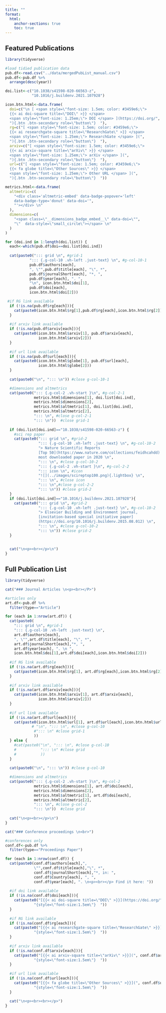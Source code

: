 ```yaml
---
title: ""
format: 
  html:
    anchor-sections: true
    toc: true 
---
```


## Featured Publications


```r

library(tidyverse)

#load tidied publication data
pub.df<-read.csv("../data/mergedPubList_manual.csv") 
pub.df<-pub.df %>%
  arrange(desc(year))

doi.list<-c("10.1038/s41598-020-66563-z",
            "10.1016/j.buildenv.2021.107928")

icon.btn.html<-data.frame(
  doi=c("\n [ <span style=\"font-size: 1.5em; color: #3459e6;\">
  {{< ai doi-square title=\"DOI\" >}} </span> 
  <span style=\"font-size: 1.25em;\"> DOI </span> ](https://doi.org/", 
  "){.btn .btn-secondary role=\"button\"}  "),
  rg=c("[ <span style=\"font-size: 1.5em; color: #3459e6;\">
  {{< ai researchgate-square title=\"ResearchGate\" >}} </span> 
  <span style=\"font-size: 1.25em;\"> ResearchGate </span> ](",
  "){.btn .btn-secondary role=\"button\"}  "),
  arxiv=c("[ <span style=\"font-size: 1.5em; color: #3459e6;\">
  {{< ai arxiv-square title=\"arXiv\" >}} </span> 
  <span style=\"font-size: 1.25em;\"> arXiv </span> ](",
  "){.btn .btn-secondary role=\"button\"}  "),
  url=c("[ <span style=\"font-size: 1.5em; color: #3459e6;\">
  {{< fa globe title=\"Other Sources\" >}} </span> 
  <span style=\"font-size: 1.25em;\"> Other URL </span> ](",
  "){.btn .btn-secondary role=\"button\"}  "))

metrics.html<-data.frame(
  altmetric=c(
    "<div class='altmetric-embed' data-badge-popover='left' 
    data-badge-type='donut' data-doi='",
    "'></div> \n"
  ),
  dimensions=c(
    "<span class=\"__dimensions_badge_embed__\" data-doi=\"",
    "\"  data-style=\"small_circle\"></span> \n"
  )
)

for (doi.ind in 1:length(doi.list)) {
  each<-which(pub.df$doi==doi.list[doi.ind])
  
  cat(paste0("::: grid \n", #grid-1
           "::: {.g-col-10 .vh-left .just-text} \n", #g-col-10-1
           pub.df$authors[each],
           ", \"",pub.df$title[each], "\", *",
           pub.df$journalShort[each], "*, ",
           pub.df$year[each], ". ",
           "\n", icon.btn.html$doi[1],
           pub.df$doi[each], 
           icon.btn.html$doi[2]))

 #if RG link available
  if (!is.na(pub.df$rg[each])){
    cat(paste0(icon.btn.html$rg[1],pub.df$rg[each],icon.btn.html$rg[2]))
  }
  
  #if arxiv link available
  if (!is.na(pub.df$arxiv[each])){
    cat(paste0(icon.btn.html$arxiv[1], pub.df$arxiv[each], 
               icon.btn.html$arxiv[2]))
  }
  
  #if url link available
  if (!is.na(pub.df$url[each])){
    cat(paste0(icon.btn.html$globe[1], pub.df$url[each],
               icon.btn.html$globe[2]))
  }
  
  cat(paste0("\n", "::: \n")) #close g-col-10-1

  #dimensions and altmetrics
  cat(paste0("::: {.g-col-2 .vh-start }\n", #g-col-2-1
             metrics.html$dimensions[1], doi.list[doi.ind], 
             metrics.html$dimensions[2],
             metrics.html$altmetric[1], doi.list[doi.ind], 
             metrics.html$altmetric[2], 
             "::: \n", #close g-col-2-1
             "::: \n"))  #close grid-1
  
  if (doi.list[doi.ind]=="10.1038/s41598-020-66563-z") {
    #sci rep paper
    cat(paste0("::: grid \n", #grid-2
               "::: {.g-col-10 .vh-left .just-text} \n", #g-col-10-2
               "> Nature Scientific Reports 
               [Top 50](https://www.nature.com/collections/feidhcahdd) 
               most downloaded paper in 2020 \n",
               "::: \n", #close g-col-10-2
               "::: {.g-col-2 .vh-start }\n", #g-col-2-2
               "::: icon \n", #icon
               "![](../images/scireptop100.png){.lightbox} \n",
               "::: \n", #close icon
               "::: \n",#close g-col-2-2
               "::: \n")) #close grid-2 
  } 
  if (doi.list[doi.ind]=="10.1016/j.buildenv.2021.107928"){
    cat(paste0("::: grid \n", #grid-2
               "::: {.g-col-10 .vh-left .just-text} \n", #g-col-10-2
               "> Elsevier Building and Environment journal, 
               [invitation-based special initiative paper]
               (https://doi.org/10.1016/j.buildenv.2015.08.012) \n",
               "::: \n", #close g-col-10-2 
               "::: \n")) #close grid-2 
  }
  
  
  cat("\n<p><br></p>\n")
}

```


## Full Publication List


```r

library(tidyverse)

cat("### Journal Articles \n<p><br></P>")

#articles only
art.df<-pub.df %>%
  filter(type=="Article")

for (each in 1:nrow(art.df)) {
  cat(paste0(
    "::: grid \n", #grid-1
    "::: {.g-col-10 .vh-left .just-text} \n",
    art.df$authors[each],
    ", \"",art.df$title[each], "\", *",
    art.df$journalShort[each],"*, ",
    art.df$year[each], ". \n ",
    icon.btn.html$doi[1],art.df$doi[each],icon.btn.html$doi[2]))
  
  #if RG link available
  if (!is.na(art.df$rg[each])){
    cat(paste0(icon.btn.html$rg[1], art.df$rg[each],icon.btn.html$rg[2]))
  }
  
  #if arxiv link available
  if (!is.na(art.df$arxiv[each])){
    cat(paste0(icon.btn.html$arxiv[1], art.df$arxiv[each],
               icon.btn.html$arxiv[2]))
  }
  
  #if url link available
  if (!is.na(art.df$url[each])){
    cat(paste0(icon.btn.html$url[1], art.df$url[each],icon.btn.html$url[2]#,
            # "\n", "::: \n", #close g-col-10
             #"::: \n" #close grid-1 
             )) 
  } else { 
    #cat(paste0("\n", "::: \n", #close g-col-10
    #           "::: \n" #close grid
    #           )) 
  }
  
  cat(paste0("\n", "::: \n")) #close g-col-10

  #dimensions and altmetrics
  cat(paste0("::: {.g-col-2 .vh-start }\n", #g-col-2
             metrics.html$dimensions[1], art.df$doi[each], 
             metrics.html$dimensions[2],
             metrics.html$altmetric[1], art.df$doi[each], 
             metrics.html$altmetric[2], 
             "::: \n", #close g-col-2
             "::: \n"))  #close grid
  
  cat("\n<p><br></p>\n")
}
```

```r

cat("### Conference proceedings \n<br>")

#conferences only
conf.df<-pub.df %>%
  filter(type=="Proceedings Paper")

for (each in 1:nrow(conf.df)) {
  cat(paste0(conf.df$authors[each],",
             \"",conf.df$title[each],"\", *",
             conf.df$journalShort[each],"*, in: ",
             conf.df$Country[each], ", ",
             conf.df$year[each], ". \n<p><br></p> Find it here: "))
  
  #if doi link available
  if (!is.na(conf.df$doi[each])){
    cat(paste0("[{{< ai doi-square title=\"DOI\" >}}](https://doi.org/",conf.df$doi[each],")",
             "{style=\"font-size:1.5em\"}  "))
  }
  
  #if RG link available
  if (!is.na(conf.df$rg[each])){
    cat(paste0("[{{< ai researchgate-square title=\"ResearchGate\" >}}](", conf.df$rg[each],")",
             "{style=\"font-size:1.5em\"}  "))
  }
  
  #if arxiv link available
  if (!is.na(conf.df$arxiv[each])){
    cat(paste0("[{{< ai arxiv-square title=\"arXiv\" >}}](", conf.df$arxiv[each],")",
             "{style=\"font-size:1.5em\"}  "))
  }
  
  #if url link available
  if (!is.na(conf.df$url[each])){
    cat(paste0("[{{< fa globe title=\"Other Sources\" >}}](", conf.df$url[each],")",
             "{style=\"font-size:1.5em\"}  "))
  }
  
  cat("\n<p><br><br></p>")
}

```
[//]: # "altmetric script" 
<script type='text/javascript' src='https://d1bxh8uas1mnw7.cloudfront.net/assets/embed.js'></script>
[//]: # "dimensions script" 
<script async src="https://badge.dimensions.ai/badge.js" charset="utf-8"></script>